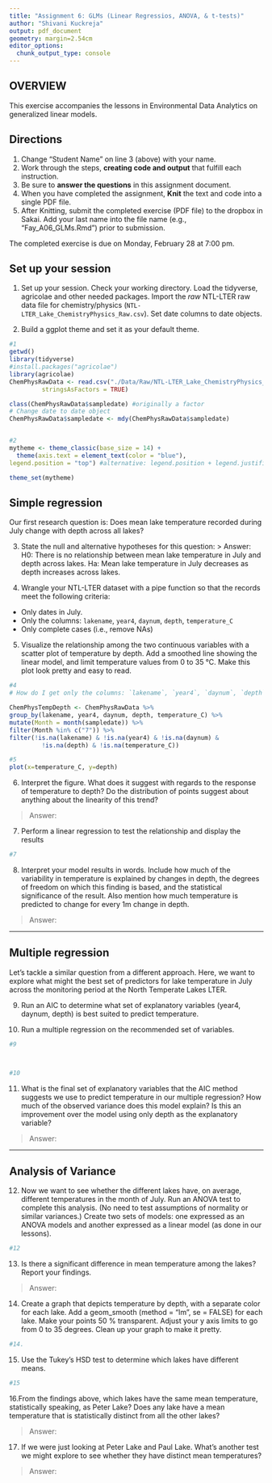 ```yaml
---
title: "Assignment 6: GLMs (Linear Regressios, ANOVA, & t-tests)"
author: "Shivani Kuckreja"
output: pdf_document
geometry: margin=2.54cm
editor_options: 
  chunk_output_type: console
---
```


## OVERVIEW

This exercise accompanies the lessons in Environmental Data Analytics on 
generalized linear models. 

## Directions
1. Change "Student Name" on line 3 (above) with your name.
2. Work through the steps, **creating code and output** that fulfill each 
instruction.
3. Be sure to **answer the questions** in this assignment document.
4. When you have completed the assignment, **Knit** the text and code into 
a single PDF file.
5. After Knitting, submit the completed exercise (PDF file) to the dropbox 
in Sakai. Add your last name into the file name (e.g., "Fay_A06_GLMs.Rmd") 
prior to submission.

The completed exercise is due on Monday, February 28 at 7:00 pm.

## Set up your session 
1. Set up your session. Check your working directory. Load the tidyverse, 
agricolae and other needed packages. Import the *raw* NTL-LTER raw data file 
for chemistry/physics (`NTL-LTER_Lake_ChemistryPhysics_Raw.csv`). Set date 
columns to date objects.

2. Build a ggplot theme and set it as your default theme.

```r
#1
getwd()
library(tidyverse)
#install.packages("agricolae")
library(agricolae)   
ChemPhysRawData <- read.csv("./Data/Raw/NTL-LTER_Lake_ChemistryPhysics_Raw.csv", 
         stringsAsFactors = TRUE)

class(ChemPhysRawData$sampledate) #originally a factor
# Change date to date object
ChemPhysRawData$sampledate <- mdy(ChemPhysRawData$sampledate)


#2
mytheme <- theme_classic(base_size = 14) +
  theme(axis.text = element_text(color = "blue"), 
legend.position = "top") #alternative: legend.position + legend.justification

theme_set(mytheme)

```

## Simple regression
Our first research question is: Does mean lake temperature recorded during July
change with depth across all lakes?

3. State the null and alternative hypotheses for this question:
> Answer:
H0: There is no relationship between mean lake temperature in July and depth
across lakes. 
Ha: Mean lake temperature in July decreases as depth increases across lakes. 


4.  Wrangle your NTL-LTER dataset with a pipe function so that the records 
meet the following criteria: 
 * Only dates in July. 
 * Only the columns: `lakename`, `year4`, `daynum`, `depth`, `temperature_C`
 * Only complete cases (i.e., remove NAs)

5. Visualize the relationship among the two continuous variables with a 
scatter plot of temperature by depth. Add a smoothed line showing the 
linear model, and limit temperature values from 0 to 35 °C. Make this plot 
look pretty and easy to read.

```r
#4
# How do I get only the columns: `lakename`, `year4`, `daynum`, `depth`, `temperature_C`?

ChemPhysTempDepth <- ChemPhysRawData %>% 
group_by(lakename, year4, daynum, depth, temperature_C) %>%
mutate(Month = month(sampledate)) %>% 
filter(Month %in% c("7")) %>%
filter(!is.na(lakename) & !is.na(year4) & !is.na(daynum) &
         !is.na(depth) & !is.na(temperature_C))

#5
plot(x=temperature_C, y=depth)

```


6. Interpret the figure. What does it suggest with regards to the response 
of temperature to depth? Do the distribution of points suggest about anything 
about the linearity of this trend?

> Answer: 


7. Perform a linear regression to test the relationship and display the results

```r
#7


```


8. Interpret your model results in words. Include how much of the variability 
in temperature is explained by changes in depth, the degrees of freedom on 
which this finding is based, and the statistical significance of the result. 
Also mention how much temperature is predicted to change for every 1m 
change in depth. 

> Answer:


---

## Multiple regression
Let's tackle a similar question from a different approach. Here, we want 
to explore what might the best set of predictors for lake temperature 
in July across the monitoring period at the North Temperate Lakes LTER. 


9. Run an AIC to determine what set of explanatory variables 
(year4, daynum, depth) is best suited to predict temperature.

10. Run a multiple regression on the recommended set of variables. 

```r
#9



#10


```

11. What is the final set of explanatory variables that the AIC method 
suggests we use to predict temperature in our multiple regression? 
How much of the observed variance does this model explain? Is this an 
improvement over the model using only depth as the explanatory variable?

> Answer: 



---
## Analysis of Variance

12. Now we want to see whether the different lakes have, on average, different 
temperatures in the month of July. Run an ANOVA test to complete this analysis. 
(No need to test assumptions of normality or similar variances.) 
Create two sets of models: one expressed as an ANOVA models and another 
expressed as a linear model (as done in our lessons).

```r
#12


```

13. Is there a significant difference in mean temperature among the lakes? 
Report your findings. 

> Answer: 



14. Create a graph that depicts temperature by depth, with a separate color 
for each lake. Add a geom_smooth (method = "lm", se = FALSE) for each lake. 
Make your points 50 % transparent. Adjust your y axis limits to go 
from 0 to 35 degrees. Clean up your graph to make it pretty. 

```r
#14.


```

15. Use the Tukey's HSD test to determine which lakes have different means.

```r
#15


```

16.From the findings above, which lakes have the same mean temperature, 
statistically speaking, as Peter Lake? Does any lake have a mean temperature 
that is statistically distinct from all the other lakes?

>Answer:

 

17. If we were just looking at Peter Lake and Paul Lake. What's another test 
we might explore to see whether they have distinct mean temperatures? 

>Answer: 


